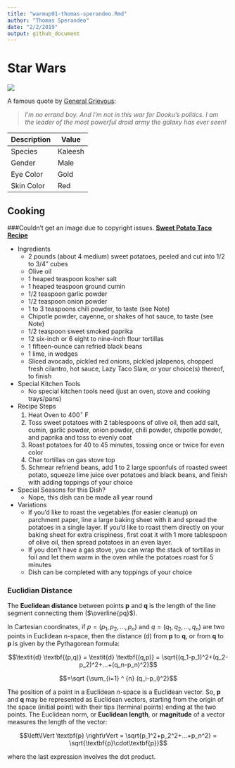 ```yaml
---
title: "warmup01-thomas-sperandeo.Rmd"
author: "Thomas Sperandeo"
date: "2/2/2019"
output: github_document
---
```


# Star Wars
![](https://vignette.wikia.nocookie.net/starwars/images/d/de/Grievoushead.jpg/revision/latest?cb=20100630082056)


A famous quote by [General Grievous](https://starwars.fandom.com/wiki/Grievous):

> _I'm no errand boy. And I'm not in this war for Dooku's politics. I am the leader of the most powerful droid army the galaxy has ever seen!_

**Description** | **Value**
----------- | -----
Species | Kaleesh
Gender | Male
Eye Color | Gold
Skin Color | Red



## Cooking

###Couldn't get an image due to copyright issues.
[**Sweet Potato Taco Recipe**](https://smittenkitchen.com/2018/03/sweet-potato-tacos/)\


* Ingredients
    * 2 pounds (about 4 medium) sweet potatoes, peeled and cut into 1/2 to 3/4″ cubes
    * Olive oil
    * 1 heaped teaspoon kosher salt
    * 1 heaped teaspoon ground cumin
    * 1/2 teaspoon garlic powder
    * 1/2 teaspoon onion powder
    * 1 to 3 teaspoons chili powder, to taste (see Note)
    * Chipotle powder, cayenne, or shakes of hot sauce, to taste (see Note)
    * 1/2 teaspoon sweet smoked paprika
    * 12 six-inch or 6 eight to nine-inch flour tortillas
    * 1 fifteen-ounce can refried black beans
    * 1 lime, in wedges
    * Sliced avocado, pickled red onions, pickled jalapenos, chopped fresh cilantro, hot sauce, Lazy Taco Slaw, or your choice(s) thereof, to finish
 
    
* Special Kitchen Tools
    * No special kitchen tools need (just an oven, stove and cooking trays/pans)
  
  
* Recipe Steps
    1. Heat Oven to 400$^\circ$ F
    2. Toss sweet potatoes with 2 tablespoons of olive oil, then add salt, cumin, garlic powder, onion powder, chili powder, chipotle powder, and paprika and toss to evenly coat
    3. Roast potatoes for 40 to 45 minutes, tossing once or twice for even color
    4. Char tortillas on gas stove top
    5. Schmear refriend beans, add 1 to 2 large spoonfuls of roasted sweet potato, squeeze lime juice over potatoes and black beans, and finish with adding toppings of your choice
    
    
* Special Seasons for this Dish?
    * Nope, this dish can be made all year round
    
  
* Variations
    * If you’d like to roast the vegetables (for easier cleanup) on parchment paper, line a large baking sheet with it and spread the potatoes in a single layer. If you’d like to roast them directly on your baking sheet for extra crispiness, first coat it with 1 more tablespoon of olive oil, then spread potatoes in an even layer.
    * If you don't have a gas stove, you can wrap the stack of tortillas in foil and let them warm in the oven while the potatoes roast for 5 minutes
    * Dish can be completed with any toppings of your choice
  
  




### Euclidian Distance

The **Euclidean distance** between points **p** and **q** is the length of the line segment connecting them ($\overline{pq}$).

In Cartesian coordinates, if  $p = (p_1, p_2, ..., p_n)$ and $q = (q_1, q_2, ..., q_n)$ are two points in Euclidean n-space, then the distance (d) from **p** to **q**, or from **q** to **p** is given by the Pythagorean formula:

   $$\textit{d} 
   \textbf{(p,q)} 
   = \textit{d} 
   \textbf{(q,p)} 
   = \sqrt{(q_1-p_1)^2+(q_2-p_2)^2+...+(q_n-p_n)^2}$$
  
$$=\sqrt
{\sum_{i=1} ^ {n} (q_i-p_i)^2}$$
 
 

The position of a point in a Euclidean _n_-space is a Euclidean vector. So, **p** and **q** may be represented as Euclidean vectors, starting from the origin of the space (initial point) with their tips (terminal points) ending at the two points. The Euclidean norm, or **Euclidean length**, or **magnitude** of a vector measures the length of the vector:

$$\left\lVert
\textbf{p} 
\right\rVert
= \sqrt{p_1^2+p_2^2+...+p_n^2} 
= \sqrt{\textbf{p}\cdot\textbf{p}}$$

where the last expression involves the dot product.
